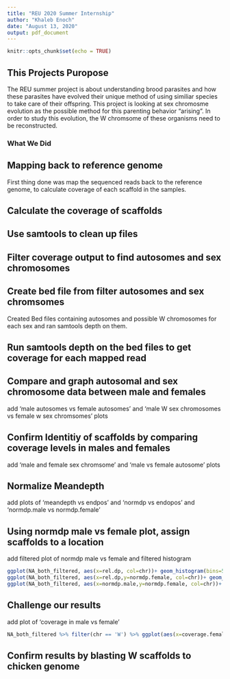 ---
title: "REU 2020 Summer Internship"
author: "Khaleb Enoch"
date: "August 13, 2020"
output: pdf_document
---

```{r setup, include=FALSE}
knitr::opts_chunk$set(echo = TRUE)
```

## This Projects Puropose
The REU summer project is about understanding brood parasites and how these parasites have evolved their unique method of using similiar species to take care of their offspring. This project is looking at sex chromosme evolution as the possible method for this parenting behavior "arising". In order to study this evolution, the W chromsome of these organisms need to be reconstructed.

### What We Did

## Mapping back to reference genome
First thing done was map the sequenced reads back to the reference genome, to calculate coverage of each scaffold in the samples.

## Calculate the coverage of scaffolds

## Use samtools to clean up files

## Filter coverage output to find autosomes and sex chromosomes

## Create bed file from filter autosomes and sex chromsomes
Created Bed files containing autosomes and possible W chromosomes for each sex and ran samtools depth on them.

## Run samtools depth on the bed files to get coverage for each mapped read

## Compare and graph autosomal and sex chromosome data between male and females
add 'male autosomes vs female autosomes' and 'male W sex chromosomes vs female w sex chromsomes' plots

## Confirm Identitiy of scaffolds by comparing coverage levels in males and females
add 'male and female sex chromsome' and 'male vs female autosome' plots

## Normalize Meandepth
add plots of 'meandepth vs endpos' and 'normdp vs endopos' and 'normdp.male vs normdp.female'

## Using normdp male vs female plot, assign scaffolds to a location
add filtered plot of normdp male vs female and filtered histogram
```{r}
ggplot(NA_both_filtered, aes(x=rel.dp, col=chr))+ geom_histogram(bins=50)
ggplot(NA_both_filtered, aes(x=rel.dp,y=normdp.female, col=chr))+ geom_point()
ggplot(NA_both_filtered, aes(x=normdp.male,y=normdp.female, col=chr))+ geom_point()
```
## Challenge our results
add plot of 'coverage in male vs female'
```{r,include=FALSE}
NA_both_filtered %>% filter(chr == 'W') %>% ggplot(aes(x=coverage.female, y=coverage.male))+ geom_point() #expect 100 coverage in fem, and expect lower coverage in males
```
## Confirm results by blasting W scaffolds to chicken genome

